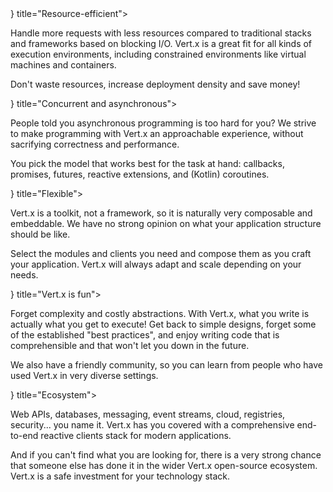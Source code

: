 

<!-- You have to leave a blank line after <FeaturesItem> and the feature's text,
     as well as between the text and </FeaturesItem>. Otherwise, you will
     disable hyphenation and smart punctuation. Also, the text must not indented. -->

<Features>
<FeaturesItem icon={<icons.Cpu />} title="Resource-efficient">

Handle more requests with less resources compared to traditional stacks and frameworks based on blocking I/O.
Vert.x is a great fit for all kinds of execution environments, including constrained environments like virtual machines and containers.

Don't waste resources, increase deployment density and save money!

</FeaturesItem>
<FeaturesItem icon={<icons.Sliders />} title="Concurrent and asynchronous">

People told you asynchronous programming is too hard for you?
We strive to make programming with Vert.x an approachable experience, without sacrifying correctness and performance.

You pick the model that works best for the task at hand: callbacks, promises, futures, reactive extensions, and (Kotlin) coroutines.

</FeaturesItem>
<FeaturesItem icon={<icons.Feather />} title="Flexible">

Vert.x is a toolkit, not a framework, so it is naturally very composable and embeddable.
We have no strong opinion on what your application structure should be like.

Select the modules and clients you need and compose them as you craft your application. Vert.x will always adapt and scale depending on your needs.

</FeaturesItem>
<FeaturesItem icon={<icons.Send />} title="Vert.x is fun">

Forget complexity and costly abstractions. With Vert.x, what you write is actually what you get to execute!
Get back to simple designs, forget some of the established "best practices", and enjoy writing code that is comprehensible and that won't let you down in the future.

We also have a friendly community, so you can learn from people who have used Vert.x in very diverse settings.

</FeaturesItem>
<FeaturesItem icon={<icons.Umbrella />} title="Ecosystem">

Web APIs, databases, messaging, event streams, cloud, registries, security... you name it.
Vert.x has you covered with a comprehensive end-to-end reactive clients stack for modern applications.

And if you can't find what you are looking for, there is a very strong chance that someone else has done it in the wider Vert.x open-source ecosystem.
Vert.x is a safe investment for your technology stack.

</FeaturesItem>
</Features>
